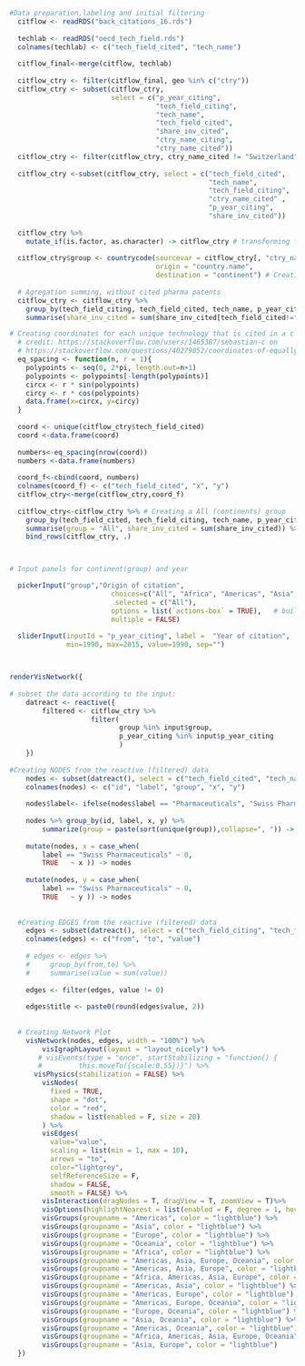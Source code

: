 ```r

#Data preparation,labeling and initial filtering
  citflow <- readRDS("back_citations_16.rds")
  
  techlab <- readRDS("oecd_tech_field.rds")
  colnames(techlab) <- c("tech_field_cited", "tech_name")
  
  citflow_final<-merge(citflow, techlab)
  
  citflow_ctry <- filter(citflow_final, geo %in% c("ctry"))
  citflow_ctry <- subset(citflow_ctry, 
                         select = c("p_year_citing", 
                                    "tech_field_citing", 
                                    "tech_name",
                                    "tech_field_cited", 
                                    "share_inv_cited", 
                                    "ctry_name_citing", 
                                    "ctry_name_cited"))
  citflow_ctry <- filter(citflow_ctry, ctry_name_cited != "Switzerland" & ctry_name_citing=="Switzerland")
  
  citflow_ctry <-subset(citflow_ctry, select = c("tech_field_cited", 
                                                 "tech_name", 
                                                 "tech_field_citing",
                                                 "ctry_name_cited" ,
                                                 "p_year_citing",
                                                 "share_inv_cited"))
  
  citflow_ctry %>% 
    mutate_if(is.factor, as.character) -> citflow_ctry # transforming factors into characters
  
  citflow_ctry$group <- countrycode(sourcevar = citflow_ctry[, "ctry_name_cited"],
                                    origin = "country.name",
                                    destination = "continent") # Creating continent var (group)
  
  # Agregation summing, without cited pharma patents
  citflow_ctry <- citflow_ctry %>% 
    group_by(tech_field_citing, tech_field_cited, tech_name, p_year_citing, group) %>% 
    summarise(share_inv_cited = sum(share_inv_cited[tech_field_cited!="16"], na.rm = TRUE)) 

# Creating coordinates for each unique technology that is cited in a c
  # credit: https://stackoverflow.com/users/1465387/sebastian-c on
  # https://stackoverflow.com/questions/40279052/coordinates-of-equally-distanced-n-points-on-a-circle-in-r
  eq_spacing <- function(n, r = 1){
    polypoints <- seq(0, 2*pi, length.out=n+1)
    polypoints <- polypoints[-length(polypoints)]
    circx <- r * sin(polypoints)
    circy <- r * cos(polypoints)
    data.frame(x=circx, y=circy)
  }
  
  coord <- unique(citflow_ctry$tech_field_cited)
  coord <-data.frame(coord)
  
  numbers<-eq_spacing(nrow(coord))
  numbers <-data.frame(numbers)
  
  coord_f<-cbind(coord, numbers)
  colnames(coord_f) <- c("tech_field_cited", "x", "y")
  citflow_ctry<-merge(citflow_ctry,coord_f)
  
  citflow_ctry<-citflow_ctry %>% # Creating a All (continents) group
    group_by(tech_field_cited, tech_field_citing, tech_name, p_year_citing,x,y) %>% 
    summarise(group = "All", share_inv_cited = sum(share_inv_cited)) %>%                 
    bind_rows(citflow_ctry, .)



# Input panels for continent(group) and year

  pickerInput("group","Origin of citation", 
                         choices=c("All", "Africa", "Americas", "Asia", "Europe", "Oceania"),
                          selected = c("All"),
                         options = list(`actions-box` = TRUE),   # build buttons for collective selection
                         multiple = FALSE)
  
  sliderInput(inputId = "p_year_citing", label =  "Year of citation", 
              min=1990, max=2015, value=1990, sep="")



renderVisNetwork({
  
# subset the data according to the input:
    datreact <- reactive({
        filtered <- citflow_ctry %>%
                    filter(
                           group %in% input$group,
                           p_year_citing %in% input$p_year_citing
                           )
    }) 
    
#Creating NODES from the reactive (filtered) data
    nodes <- subset(datreact(), select = c("tech_field_cited", "tech_name", "group", "x", "y"))
    colnames(nodes) <- c("id", "label", "group", "x", "y")
      
    nodes$label<- ifelse(nodes$label == "Pharmaceuticals", "Swiss Pharmaceuticals", nodes$label)
      
    nodes %>% group_by(id, label, x, y) %>%
        summarize(group = paste(sort(unique(group)),collapse=", ")) -> nodes
      
    mutate(nodes, x = case_when(
        label == "Swiss Pharmaceuticals" ~ 0, 
        TRUE   ~ x )) -> nodes
       
    mutate(nodes, y = case_when(
        label == "Swiss Pharmaceuticals" ~ 0, 
        TRUE   ~ y )) -> nodes
      
      
  #Creating EDGES from the reactive (filtered) data    
    edges <- subset(datreact(), select = c("tech_field_citing", "tech_field_cited" ,"share_inv_cited"))
    colnames(edges) <- c("from", "to", "value")
      
    # edges <- edges %>% 
    #     group_by(from,to) %>% 
    #     summarise(value = sum(value))
      
    edges <- filter(edges, value != 0)
      
    edges$title <- paste0(round(edges$value, 2))
    
  
  # Creating Network Plot
    visNetwork(nodes, edges, width = "100%") %>%
        visIgraphLayout(layout = "layout_nicely") %>%
       # visEvents(type = "once", startStabilizing = "function() {
       #         this.moveTo({scale:0.55})}") %>%
      visPhysics(stabilization = FALSE) %>%
        visNodes(
          fixed = TRUE,
          shape = "dot",
          color = "red",
          shadow = list(enabled = F, size = 20)
        ) %>%
        visEdges(
          value="value",
          scaling = list(min = 1, max = 10),
          arrows = "to",
          color="lightgrey",
          selfReferenceSize = F,
          shadow = FALSE,
          smooth = FALSE) %>%
        visInteraction(dragNodes = T, dragView = T, zoomView = T)%>%
        visOptions(highlightNearest = list(enabled = F, degree = 1, hover = T)) %>%
        visGroups(groupname = "Americas", color = "lightblue") %>%
        visGroups(groupname = "Asia", color = "lightblue") %>%
        visGroups(groupname = "Europe", color = "lightblue") %>%
        visGroups(groupname = "Oceania", color = "lightblue") %>%
        visGroups(groupname = "Africa", color = "lightblue") %>%
        visGroups(groupname = "Americas, Asia, Europe, Oceania", color = "lightblue") %>%
        visGroups(groupname = "Americas, Asia, Europe", color = "lightblue") %>%
        visGroups(groupname = "Africa, Americas, Asia, Europe", color = "lightblue") %>%
        visGroups(groupname = "Americas, Asia", color = "lightblue") %>%
        visGroups(groupname = "Americas, Europe", color = "lightblue") %>%
        visGroups(groupname = "Americas, Europe, Oceania", color = "lightblue") %>%
        visGroups(groupname = "Europe, Oceania", color = "lightblue") %>%
        visGroups(groupname = "Asia, Oceania", color = "lightblue") %>%
        visGroups(groupname = "Americas, Oceania", color = "lightblue") %>%
        visGroups(groupname = "Africa, Americas, Asia, Europe, Oceania", color = "lightblue") %>%
        visGroups(groupname = "Asia, Europe", color = "lightblue")
  })    

```